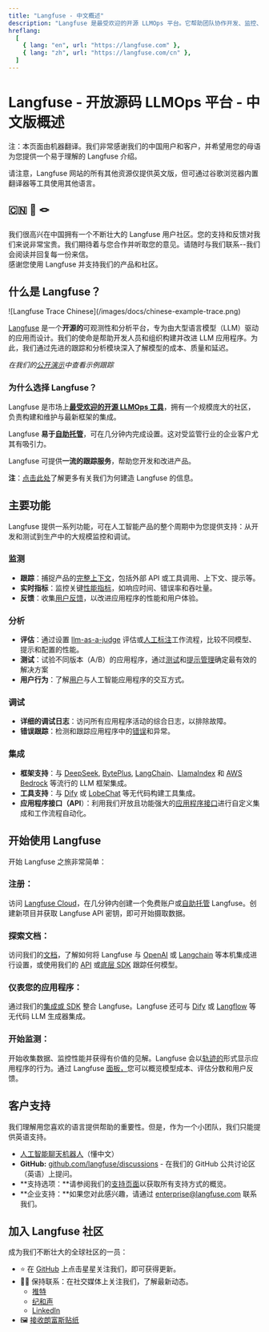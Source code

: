 ```yaml
---
title: "Langfuse - 中文概述"
description: "Langfuse 是最受欢迎的开源 LLMOps 平台。它帮助团队协作开发、监控、评估和调试 AI 应用程序。"
hreflang:
  [
    { lang: "en", url: "https://langfuse.com" },
    { lang: "zh", url: "https://langfuse.com/cn" },
  ]
---
```


# **Langfuse \- 开放源码 LLMOps 平台 \- 中文版概述**

<Callout type="info" emoji="ℹ️">

注：本页面由机器翻译。我们非常感谢我们的中国用户和客户，并希望用您的母语为您提供一个易于理解的 Langfuse 介绍。

请注意，Langfuse 网站的所有其他资源仅提供英文版，但可通过谷歌浏览器内置翻译器等工具使用其他语言。

</Callout>

## **🇨🇳 🤝 🪢**

我们很高兴在中国拥有一个不断壮大的 Langfuse 用户社区。您的支持和反馈对我们来说非常宝贵。我们期待着与您合作并听取您的意见。请随时与我们联系--我们会阅读并回复每一份来信。  
感谢您使用 Langfuse 并支持我们的产品和社区。

## **什么是 Langfuse？**

<Frame>![Langfuse Trace Chinese](/images/docs/chinese-example-trace.png)</Frame>

[Langfuse](/) 是一个**开源的**可观测性和分析平台，专为由大型语言模型（LLM）驱动的应用而设计。我们的使命是帮助开发人员和组织构建并改进 LLM 应用程序。为此，我们通过先进的跟踪和分析模块深入了解模型的成本、质量和延迟。

_在我们的[公开演示](/docs/demo)中查看示例跟踪_

### **为什么选择 Langfuse？**

Langfuse 是市场上[**最受欢迎的开源 LLMOps 工具**](/blog/2024-11-most-used-oss-llmops)，拥有一个规模庞大的社区，负责构建和维护与最新框架的集成。

Langfuse **易于[自助托管](/pricing-self-host)**，可在几分钟内完成设置。这对受监管行业的企业客户尤其有吸引力。

Langfuse 可提供**一流的跟踪服务**，帮助您开发和改进产品。

**注**：[点击此处](/why)了解更多有关我们为何建造 Langfuse 的信息。

## **主要功能**

Langfuse 提供一系列功能，可在人工智能产品的整个周期中为您提供支持：从开发和测试到生产中的大规模监控和调试。

### **监测**

- **跟踪**：捕捉产品的[完整上下文](/docs/tracing)，包括外部 API 或工具调用、上下文、提示等。
- **实时指标**：监控关键[性能指标](/docs/analytics/overview)，如响应时间、错误率和吞吐量。
- **反馈**：收集[用户反馈](/docs/scores/user-feedback)，以改进应用程序的性能和用户体验。

### **分析**

- **评估**：通过设置 [llm-as-a-judge](/docs/scores/model-based-evals) 评估或[人工标注](/docs/scores/annotation)工作流程，比较不同模型、提示和配置的性能。
- **测试**：试验不同版本（A/B）的应用程序，通过[测试](/docs/datasets/overview)和[提示管理](/docs/prompts/get-started)确定最有效的解决方案
- **用户行为**：了解[用户](/docs/scores/user-feedback)与人工智能应用程序的交互方式。

### **调试**

- **详细的调试日志**：访问所有应用程序活动的综合日志，以排除故障。
- **错误跟踪**：检测和跟踪应用程序中的[错误](/docs/tracing-features/log-levels)和异常。

### **集成**

- **框架支持**：与 [DeepSeek](/integrations/model-providers/deepseek), [BytePlus](/integrations/model-providers/byteplus), [LangChain](/integrations/frameworks/langchain)、[LlamaIndex](/integrations/frameworks/llamaindex) 和 [AWS Bedrock](/integrations/model-providers/amazon-bedrock) 等流行的 LLM 框架集成。
- **工具支持**：与 [Dify](/integrations/no-code/dify) 或 [LobeChat](/integrations/no-code/lobechat) 等无代码构建工具集成。
- **应用程序接口（API**）：利用我们开放且功能强大的[应用程序接口](https://api.reference.langfuse.com/)进行自定义集成和工作流程自动化。

## **开始使用 Langfuse**

开始 Langfuse 之旅非常简单：

<Steps>

### **注册：**

访问 [Langfuse Cloud](https://cloud.langfuse.com/)，在几分钟内创建一个免费账户或[自助托管](/self-hosting/license-key) Langfuse。创建新项目并获取 Langfuse API 密钥，即可开始摄取数据。

### **探索文档：**

访问我们的[文档](https://docs.langfuse.com/)，了解如何将 Langfuse 与 [OpenAI](/integrations/model-providers/openai-py) 或 [Langchain](/integrations/frameworks/langchain) 等本机集成进行设置，或使用我们的 [API](https://api.reference.langfuse.com/) 或[底层 SDK](/docs/sdk/python/low-level-sdk) 跟踪任何模型。

### **仪表您的应用程序：**

通过我们的[集成或 SDK](/integrations) 整合 Langfuse。Langfuse 还可与 [Dify](/integrations/no-code/dify) 或 [Langflow](/integrations/no-code/langflow) 等无代码 LLM 生成器集成。

### **开始监测：**

开始收集数据、监控性能并获得有价值的见解。Langfuse 会以[轨迹的](/docs/tracing)形式显示应用程序的行为。通过 Langfuse [面板，](/docs/analytics/overview)您可以概览模型成本、评估分数和用户反馈。

</Steps>

## **客户支持**

我们理解用您喜欢的语言提供帮助的重要性。但是，作为一个小团队，我们只能提供英语支持。

- [人工智能聊天机器人](/docs/ask-ai)（懂中文）
- **GitHub:** [github.com/langfuse/discussions](https://github.com/orgs/langfuse/discussions) \- 在我们的 GitHub 公共讨论区（英语）上提问。
- **支持选项：**请参阅我们的[支持页面](/support)以获取所有支持方式的概览。
- **企业支持：**如果您对此感兴趣，请通过 [enterprise@langfuse.com](mailto:enterprise@langfuse.com) 联系我们。

## **加入 Langfuse 社区**

成为我们不断壮大的全球社区的一员：

- ⭐️ 在 [GitHub](https://github.com/langfuse/langfuse) 上点击星星关注我们，即可获得更新。
- 🤷‍♂️ 保持联系：在社交媒体上关注我们，了解最新动态。
  - [推特](https://x.com/langfuse)
  - [纪和声](https://discord.langfuse.com/)
  - [LinkedIn](https://www.linkedin.com/company/langfuse)
- 🖼️ [接收朗富斯贴纸](https://langfuse.com/stickers)

